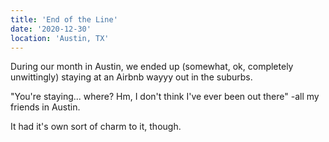 ```yaml
---
title: 'End of the Line'
date: '2020-12-30'
location: 'Austin, TX'
---
```


<InteractiveImage
  image_id="DSCF3726_xlfknj"
/>

During our month in Austin, we ended up (somewhat, ok, completely unwittingly) staying at an Airbnb wayyy out in the suburbs.

"You're staying... where? Hm, I don't think I've ever been out there" -all my friends in Austin.

It had it's own sort of charm to it, though.
